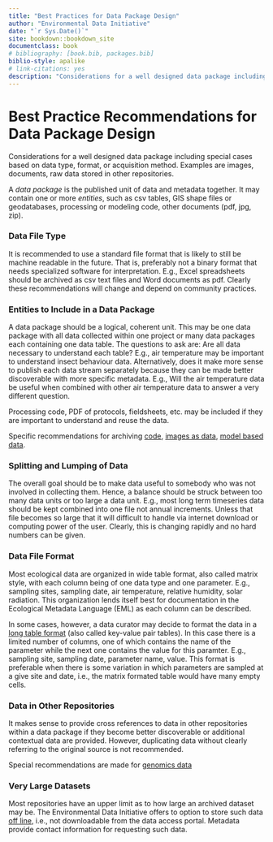 ```yaml
--- 
title: "Best Practices for Data Package Design"
author: "Environmental Data Initiative"
date: "`r Sys.Date()`"
site: bookdown::bookdown_site
documentclass: book
# bibliography: [book.bib, packages.bib]
biblio-style: apalike
# link-citations: yes
description: "Considerations for a well designed data package including special cases based on data type, format, or acquisition method. Examples are images, documents, raw data stored in other repositories."
---
```


# Best Practice Recommendations for Data Package Design {-}

Considerations for a well designed data package including special cases based on data type, format, or acquisition method. Examples are images, documents, raw data stored in other repositories.

A *data package* is the published unit of data and metadata together. It may contain one or more *entities*, such as csv tables, GIS shape files or geodatabases, processing or modeling code, other documents (pdf, jpg, zip). 

### Data File Type {-}

It is recommended to use a standard file format that is likely to still be machine readable in the future. That is, preferably not a binary format that needs specialized software for interpretation. E.g., Excel spreadsheets should be archived as csv text files and Word documents as pdf. Clearly these recommendations will change and depend on community practices.

### Entities to Include in a Data Package {-}

A data package should be a logical, coherent unit. This may be one data package with all data collected within one project or many data packages each containing one data table. The questions to ask are: Are all data necessary to understand each table? E.g., air temperature may be important to understand insect behaviour data. Alternatively, does it make more sense to publish each data stream separately because they can be made better discoverable with more specific metadata. E.g., Will the air temperature data be useful when combined with other air temperature data to answer a very different question.

Processing code, PDF of protocols, fieldsheets, etc. may be included if they are important to understand and reuse the data.

Specific recommendations for archiving [code](./code-in-edi.html), [images as data](./still-images.html), [model based data](./model-based-datasets.html).

### Splitting and Lumping of Data {-}

The overall goal should be to make data useful to somebody who was not involved in collecting them. Hence, a balance should be struck between too many data units or too large a data unit. E.g., most long term timeseries data should be kept combined into one file not annual increments. Unless that file becomes so large that it will difficult to handle via internet download or computing power of the user. Clearly, this is changing rapidly and no hard numbers can be given.

### Data File Format {-}

Most ecological data are organized in wide table format, also called matrix style, with each column being of one data type and one parameter. E.g., sampling sites, sampling date, air temperature, relative humidity, solar radiation. This organization lends itself best for documentation in the Ecological Metadata Language (EML) as each column can be described.

In some cases, however, a data curator may decide to format the data in a [long table format](./key-value-pair-tables.html) (also called key-value pair tables). In this case there is a limited number of columns, one of which contains the name of the parameter while the next one contains the value for this paramter. E.g., sampling site, sampling date, parameter name, value. This format is preferable when there is some variation in which parameters are sampled at a give site and date, i.e., the matrix formated table would have many empty cells.   

### Data in Other Repositories {-}

It makes sense to provide cross references to data in other repositories within a data package if they become better discoverable or additional contextual data are provided. However, duplicating data without clearly referring to the original source is not recommended.

Special recommendations are made for [genomics data](./genomic-and-metagenomic-data.html)

### Very Large Datasets {-}

Most repositories have an upper limit as to how large an archived dataset may be. The Environmental Data Initiative offers to option to store such data [off line](./large-data-sets.html), i.e., not downloadable from the data access portal. Metadata provide contact information for requesting such data.
